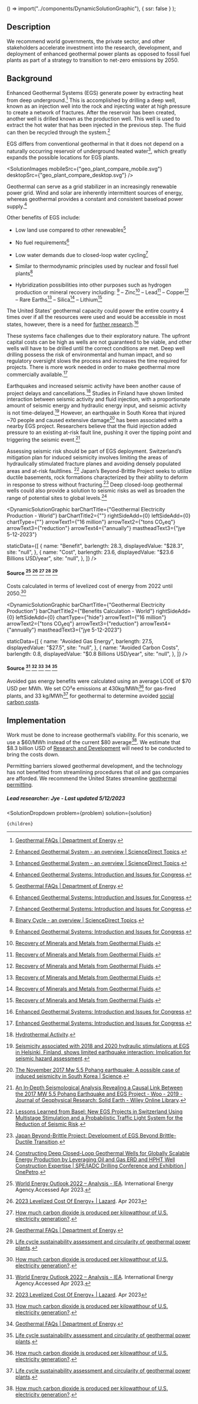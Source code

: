 

  () => import("../components/DynamicSolutionGraphic"),
  { ssr: false }
);


## Description


We recommend world governments, the private sector, and other stakeholders accelerate investment into the research, development, and deployment of enhanced geothermal power plants as opposed to fossil fuel plants as part of a strategy to transition to net-zero emissions by 2050.


## Background


Enhanced Geothermal Systems (EGS) generate power by extracting heat from deep underground.[^"1"] This is accomplished by drilling a deep well, known as an injection well into the rock and injecting water at high pressure to create a network of fractures. After the reservoir has been created, another well is drilled known as the production well. This well is used to extract the hot water that has been injected in the previous step. The fluid can then be recycled through the system.[^"13"]


EGS differs from conventional geothermal in that it does not depend on a naturally occurring reservoir of underground heated water[^"13"], which greatly expands the possible locations for EGS plants.

<SolutionImages
 mobileSrc={"geo_plant_compare_mobile.svg"}
 desktopSrc={"geo_plant_compare_desktop.svg"}
/>

Geothermal can serve as a grid stabilizer in an increasingly renewable power grid. Wind and solar are inherently intermittent sources of energy, whereas geothermal provides a constant and consistent baseload power supply.[^"4"] 


Other benefits of EGS include:
- Low land use compared to other renewables[^"1"]
- No fuel requirements[^"4"]
- Low water demands due to closed-loop water cycling[^"4"]


- Similar to thermodynamic principles used by nuclear and fossil fuel plants[^"18"]
- Hybridization possibilities into other purposes such as hydrogen production or mineral recovery including: [^"4"]
– Zinc[^"29"]
– Lead[^"29"]
– Copper[^"29"]
– Rare Earths[^"29"]
– Silica[^"29"]
– Lithium[^"29"]


The United States’ geothermal capacity could power the entire country 4 times over if all the resources were used and would be accessible in most states, however, there is a need for [further research](https://www.urbancruiseship.org/energy/energy_production/geothermal#research-and-development-into-enhanced-geothermal).[^"4"]




These systems face challenges due to their exploratory nature. The upfront capital costs can be high as wells are not guaranteed to be viable, and other wells will have to be drilled until the correct conditions are met. Deep well drilling possess the risk of environmental and human impact, and so regulatory oversight slows the process and increases the time required for projects. There is more work needed in order to make geothermal more commercially available.[^"4"]


Earthquakes and increased seismic activity have been another cause of project delays and cancellations.[^"15"] Studies in Finland have shown limited interaction between seismic activity and fluid injection, with a proportionate amount of seismic energy and hydraulic energy input, and seismic activity is not time-delayed.[^"19"] However, an earthquake in South Korea that injured ~70 people and caused extensive damage[^"25"] has been associated with a nearby EGS project. Researchers believe that the fluid injection added pressure to an existing at-risk fault line, pushing it over the tipping point and triggering the seismic event.[^"22"] 


Assessing seismic risk should be part of EGS deployment. Switzerland’s mitigation plan for induced seismicity involves limiting the areas of hydraulically stimulated fracture planes and avoiding densely populated areas and at-risk faultlines. [^"20"] Japan’s Beyond-Brittle Project seeks to utilize ductile basements, rock formations characterized by their ability to deform in response to stress without fracturing.[^"27"] Deep closed-loop geothermal wells could also provide a solution to seismic risks as well as broaden the range of potential sites to global levels.[^"28"]



<DynamicSolutionGraphic
  barChartTitle={"Geothermal Electricity Production - World"}
  barChartTitle2={""}
  rightSideAdd={0}
  leftSideAdd={0}
  chartType={""}
  arrowText1={"16 million"}
  arrowText2={"tons CO₂eq"}
  arrowText3={"reduction"}
  arrowText4={"annually"}
  mastheadText3={"jye 5-12-2023"}
  
  
  staticData={[
    {
      name: "Benefit",
      barlength: 28.3,
      displayedValue: "$28.3",
      site: "null",
    },
    {
      name: "Cost",
      barlength: 23.6,
      displayedValue: "$23.6 Billions USD/year",
      site: "null",
    },
  ]}
/>

#### Source [^"26"] [^"21"] [^"12"] [^"1"] [^"30"]


Costs calculated in terms of levelized cost of energy from 2022 until 2050.[^"12"]



<DynamicSolutionGraphic
  barChartTitle={"Geothermal Electricity Production"}
  barChartTitle2={"Benefits Calculation - World"}
  rightSideAdd={0}
  leftSideAdd={0}
  chartType={"hide"}
  arrowText1={"16 million"}
  arrowText2={"tons CO₂eq"}
  arrowText3={"reduction"}
  arrowText4={"annually"}
  mastheadText3={"jye 5-12-2023"}
  
  
  staticData={[
    {
      name: "Avoided Gas Energy",
      barlength: 27.5,
      displayedValue: "$27.5",
      site: "null",
    },
    {
      name: "Avoided Carbon Costs",
      barlength: 0.8,
      displayedValue: "$0.8 Billions USD/year",
      site: "null",
    },
  ]}
/>

#### Source [^"26"] [^"21"] [^"12"] [^"1"] [^"30"]



Avoided gas energy benefits were calculated using an average LCOE of $70 USD per MWh. We set CO²e emissions at 430kg/MWh[^"12"] for gas-fired plants, and 33 kg/MWh[^"30"] for geothermal to determine avoided [social carbon costs](https://www.urbancruiseship.org/energy/energy_socioeconomics/carbon_pricing_e).




## Implementation


Work must be done to increase geothermal’s viability. For this scenario, we use a $60/MWh instead of the current $80 average[^"12"]. We estimate that $8.3 billion USD of [Research and Development](https://www.urbancruiseship.org/energy/energy_production/geothermal#research-and-development-into-enhanced-geothermal)  will need to be conducted to bring the costs down.


Permitting barriers slowed geothermal development, and the technology has not benefited from streamlining procedures that oil and gas companies are afforded. We recommend the United States streamline [geothermal permitting](https://www.urbancruiseship.org/energy/energy_production/geothermal#streamline-geothermal-permitting).




##### Lead researcher: Jye - Last updated 5/12/2023

[^"1"]:  [Geothermal FAQs | Department of Energy](https://www.energy.gov/eere/geothermal/geothermal-faqs). 
[^"2"]:  [The possibilities and limitations of Geothermal energy](https://ee-ip.org/en/article/the-possibilities-and-limitations-of-geothermal-energy-1716). 
[^"3"]:  [Review of Policy Framework for the Development of Carbon Capture, Utilization and Storage in China - PMC](https://www.ncbi.nlm.nih.gov/pmc/articles/PMC9778907/). 
[^"4"]:  [Enhanced Geothermal Systems: Introduction and Issues for Congress](https://sgp.fas.org/crs/misc/R47256.pdf). 
[^"5"]:  [How Gas Turbine Power Plants Work | Department of Energy](https://www.energy.gov/fecm/how-gas-turbine-power-plants-work). 
[^"6"]:  [Achieving the Paris Climate Agreement Goals](https://link.springer.com/book/10.1007/978-3-030-05843-2). Book.2019
[^"7"]: Hanif MA, Nadeem F, Tariq R, Rashid U.  [Renewable and Alternative Energy Resources.](https://www.sciencedirect.com/science/article/abs/pii/B9780128181508000083). Renewable and Alternative Energy Resources.2022.
[^"8"]:  [Scaling up energy transition investments to meet the 1.5°C goa](https://www.irena.org/Digital-content/Digital-Story/2023/Mar/Scaling-up-energy-transition-investments-to-meet-the-1-point-5-degrees-celsius-goal/detail). International Renewable Energy Agency.Accessed Apr 2023.
[^"9"]: Sampattagul S, Kato S, Kiatsiriroat T, Maruyama N, Nishimura A. [Comparison of Coal-fired and Natural Gas-fired Power Plants as Economically Viable and Ecologically Sustainable Power Generation Systems](https://www.researchgate.net/publication/245551195_Comparison_of_Coal-fired_and_Natural_Gas-fired_Power_Plants_as_Economically_Viable_and_Ecologically_Sustainable_Power_Generation_Systems). International Journal of Emerging Electric Power Systems.Nov 2005.
[^"10"]:  [Cost factors and statistical evaluation of gas transmission pipeline construction and compressor-station cost in the USA, 2014-2019](https://www.inderscienceonline.com/doi/abs/10.1504/IJOGCT.2021.114068). 
[^"11"]:  [https://www.urbancruiseship.org/energy/energy_production/gas#tighter-regulation-on-leakage-rates](https://www.urbancruiseship.org/energy/energy_production/gas#tighter-regulation-on-leakage-rates). 
[^"12"]:  [How much carbon dioxide is produced per kilowatthour of U.S. electricity generation?](https://www.eia.gov/tools/faqs/faq.php?id=74&t=11). 
[^"13"]:  [Enhanced Geothermal System - an overview | ScienceDirect Topics](https://www.sciencedirect.com/topics/earth-and-planetary-sciences/enhanced-geothermal-system). 
[^"14"]:  [Is location the name of the geothermal game](https://experience.arcgis.com/experience/2099860ee2074f398750e5c86aa9536b/). 
[^"15"]:  [Hydrothermal Activity](https://www.sciencedirect.com/science/article/abs/pii/B9780124095489091326). 
[^"16"]:  [Net Zero by 2050 – Analysis - IEA](https://www.iea.org/reports/net-zero-by-2050). International Energy Agency.May 2021.
[^"17"]:  [Greenhouse Gas Emissions from Geothermal Power Production](https://documents1.worldbank.org/curated/en/875761592973336676/pdf/Greenhouse-Gas-Emissions-from-Geothermal-Power-Production.pdf). 
[^"18"]:  [Binary Cycle - an overview | ScienceDirect Topics](https://www.sciencedirect.com/topics/engineering/binary-cycle). 
[^"19"]:  [Seismicity associated with 2018 and 2020 hydraulic stimulations at EGS in Helsinki, Finland, shows limited earthquake interaction: Implication for seismic hazard assessment](https://meetingorganizer.copernicus.org/EGU21/EGU21-12217.html). 
[^"20"]:  [Lessons Learned from Basel: New EGS Projects in Switzerland Using Multistage Stimulation and a Probabilistic Traffic Light System for the Reduction of Seismic Risk](https://pangea.stanford.edu/ERE/db/WGC/papers/WGC/2015/31023.pdf). 
[^"21"]:  [2023 Levelized Cost Of Energy+ | Lazard](https://www.lazard.com/research-insights/2023-levelized-cost-of-energyplus/). Apr 2023
[^"22"]:  [An In‐Depth Seismological Analysis Revealing a Causal Link Between the 2017 MW 5.5 Pohang Earthquake and EGS Project - Woo - 2019 - Journal of Geophysical Research: Solid Earth - Wiley Online Library](https://agupubs.onlinelibrary.wiley.com/doi/10.1029/2019JB018368). 
[^"23"]:  [GHG Emission Factors Hub | US EPA](https://www.epa.gov/climateleadership/ghg-emission-factors-hub). United States Envrionmental Protection Agency.Accessed Apr 2023.
[^"24"]:  [Greenhouse Gas Equivalencies Calculator | US EPA](https://www.epa.gov/energy/greenhouse-gas-equivalencies-calculator#results). United States Envrionmental Protection Agency.Accessed Apr 2023.
[^"25"]:  [The November 2017 Mw 5.5 Pohang earthquake: A possible case of induced seismicity in South Korea | Science](https://www.science.org/doi/10.1126/science.aat2010). 
[^"26"]:  [World Energy Outlook 2022 – Analysis - IEA](https://www.iea.org/reports/world-energy-outlook-2022). International Energy Agency.Accessed Apr 2023.
[^"27"]:  [Japan Beyond-Brittle Project: Development of EGS Beyond Brittle-Ductile Transition](https://www.semanticscholar.org/paper/Japan-Beyond-Brittle-Project%3A-Development-of-EGS-Asanuma-Tsuchiya/22299fceeb2ad47fe798a0d69b58ba0b8acea215). 
[^"28"]:  [Constructing Deep Closed-Loop Geothermal Wells for Globally Scalable Energy Production by Leveraging Oil and Gas ERD and HPHT Well Construction Expertise | SPE/IADC Drilling Conference and Exhibition | OnePetro](https://onepetro.org/SPEDC/proceedings-abstract/21DC/2-21DC/D021S002R001/460349). 
[^"29"]:  [Recovery of Minerals and Metals from Geothermal Fluids](https://www.osti.gov/biblio/883558). 
[^"30"]:  [Life cycle sustainability assessment and circularity of geothermal power plants](https://www.sciencedirect.com/science/article/pii/S2352550922002950?via%3Dihub). 


  <SolutionDropdown 
    problem={problem} 
    solution={solution}
  >
    {children}
  </SolutionDropdown>